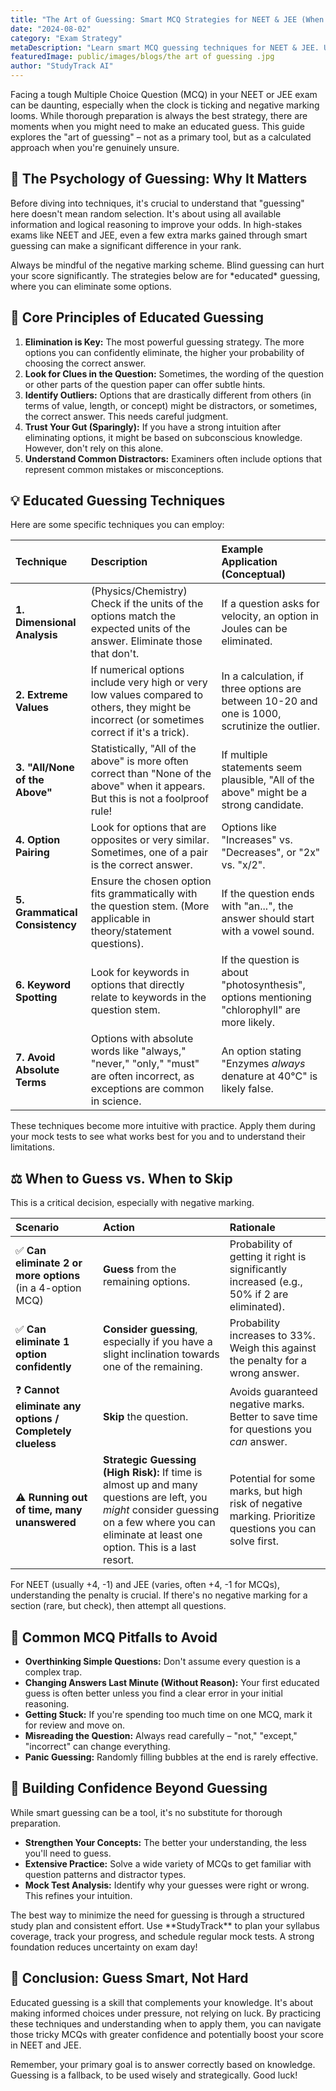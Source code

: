 ```yaml
---
title: "The Art of Guessing: Smart MCQ Strategies for NEET & JEE (When You're Unsure)"
date: "2024-08-02"
category: "Exam Strategy"
metaDescription: "Learn smart MCQ guessing techniques for NEET & JEE. Understand when and how to make educated guesses to maximize your score, especially in exams with negative marking."
featuredImage: public/images/blogs/the art of guessing .jpg
author: "StudyTrack AI"
---
```



Facing a tough Multiple Choice Question (MCQ) in your NEET or JEE exam can be daunting, especially when the clock is ticking and negative marking looms. While thorough preparation is always the best strategy, there are moments when you might need to make an educated guess. This guide explores the "art of guessing" – not as a primary tool, but as a calculated approach when you're genuinely unsure.

## 🤔 The Psychology of Guessing: Why It Matters

Before diving into techniques, it's crucial to understand that "guessing" here doesn't mean random selection. It's about using all available information and logical reasoning to improve your odds. In high-stakes exams like NEET and JEE, even a few extra marks gained through smart guessing can make a significant difference in your rank.

<Warning title="Caution: Negative Marking">
Always be mindful of the negative marking scheme. Blind guessing can hurt your score significantly. The strategies below are for *educated* guessing, where you can eliminate some options.
</Warning>

## 🎯 Core Principles of Educated Guessing

1.  **Elimination is Key:** The most powerful guessing strategy. The more options you can confidently eliminate, the higher your probability of choosing the correct answer.
2.  **Look for Clues in the Question:** Sometimes, the wording of the question or other parts of the question paper can offer subtle hints.
3.  **Identify Outliers:** Options that are drastically different from others (in terms of value, length, or concept) might be distractors, or sometimes, the correct answer. This needs careful judgment.
4.  **Trust Your Gut (Sparingly):** If you have a strong intuition after eliminating options, it might be based on subconscious knowledge. However, don't rely on this alone.
5.  **Understand Common Distractors:** Examiners often include options that represent common mistakes or misconceptions.

## 💡 Educated Guessing Techniques

Here are some specific techniques you can employ:

| Technique                      | Description                                                                                                                               | Example Application (Conceptual)                                                                 |
| :----------------------------- | :---------------------------------------------------------------------------------------------------------------------------------------- | :----------------------------------------------------------------------------------------------- |
| **1. Dimensional Analysis**    | (Physics/Chemistry) Check if the units of the options match the expected units of the answer. Eliminate those that don't.                | If a question asks for velocity, an option in Joules can be eliminated.                          |
| **2. Extreme Values**          | If numerical options include very high or very low values compared to others, they might be incorrect (or sometimes correct if it's a trick). | In a calculation, if three options are between 10-20 and one is 1000, scrutinize the outlier.   |
| **3. "All/None of the Above"** | Statistically, "All of the above" is more often correct than "None of the above" when it appears. But this is not a foolproof rule!         | If multiple statements seem plausible, "All of the above" might be a strong candidate.        |
| **4. Option Pairing**          | Look for options that are opposites or very similar. Sometimes, one of a pair is the correct answer.                                      | Options like "Increases" vs. "Decreases", or "2x" vs. "x/2".                                       |
| **5. Grammatical Consistency** | Ensure the chosen option fits grammatically with the question stem. (More applicable in theory/statement questions).                         | If the question ends with "an...", the answer should start with a vowel sound.                   |
| **6. Keyword Spotting**        | Look for keywords in options that directly relate to keywords in the question stem.                                                     | If the question is about "photosynthesis", options mentioning "chlorophyll" are more likely.   |
| **7. Avoid Absolute Terms**    | Options with absolute words like "always," "never," "only," "must" are often incorrect, as exceptions are common in science.              | An option stating "Enzymes *always* denature at 40°C" is likely false.                            |

<Info title="Practice is Crucial">
These techniques become more intuitive with practice. Apply them during your mock tests to see what works best for you and to understand their limitations.
</Info>

## ⚖️ When to Guess vs. When to Skip

This is a critical decision, especially with negative marking.

| Scenario                                      | Action                                                                                               | Rationale                                                                                             |
| :-------------------------------------------- | :--------------------------------------------------------------------------------------------------- | :---------------------------------------------------------------------------------------------------- |
| ✅ **Can eliminate 2 or more options** (in a 4-option MCQ) | **Guess** from the remaining options.                                                     | Probability of getting it right is significantly increased (e.g., 50% if 2 are eliminated).              |
| ✅ **Can eliminate 1 option confidently**      | **Consider guessing**, especially if you have a slight inclination towards one of the remaining.        | Probability increases to 33%. Weigh this against the penalty for a wrong answer.                     |
| ❓ **Cannot eliminate any options / Completely clueless** | **Skip** the question.                                                                     | Avoids guaranteed negative marks. Better to save time for questions you *can* answer.                  |
| ⚠️ **Running out of time, many unanswered**    | **Strategic Guessing (High Risk):** If time is almost up and many questions are left, you *might* consider guessing on a few where you can eliminate at least one option. This is a last resort. | Potential for some marks, but high risk of negative marking. Prioritize questions you can solve first. |

<Tip title="Know Your Exam's Marking Scheme">
For NEET (usually +4, -1) and JEE (varies, often +4, -1 for MCQs), understanding the penalty is crucial. If there's no negative marking for a section (rare, but check), then attempt all questions.
</Tip>

## 🚫 Common MCQ Pitfalls to Avoid

*   **Overthinking Simple Questions:** Don't assume every question is a complex trap.
*   **Changing Answers Last Minute (Without Reason):** Your first educated guess is often better unless you find a clear error in your initial reasoning.
*   **Getting Stuck:** If you're spending too much time on one MCQ, mark it for review and move on.
*   **Misreading the Question:** Always read carefully – "not," "except," "incorrect" can change everything.
*   **Panic Guessing:** Randomly filling bubbles at the end is rarely effective.

## 🧠 Building Confidence Beyond Guessing

While smart guessing can be a tool, it's no substitute for thorough preparation.
*   **Strengthen Your Concepts:** The better your understanding, the less you'll need to guess.
*   **Extensive Practice:** Solve a wide variety of MCQs to get familiar with question patterns and distractor types.
*   **Mock Test Analysis:** Identify why your guesses were right or wrong. This refines your intuition.

<Info title="StudyTrack for Solid Preparation">
The best way to minimize the need for guessing is through a structured study plan and consistent effort. Use **StudyTrack** to plan your syllabus coverage, track your progress, and schedule regular mock tests. A strong foundation reduces uncertainty on exam day!
</Info>

## 🚀 Conclusion: Guess Smart, Not Hard

Educated guessing is a skill that complements your knowledge. It's about making informed choices under pressure, not relying on luck. By practicing these techniques and understanding when to apply them, you can navigate those tricky MCQs with greater confidence and potentially boost your score in NEET and JEE.

Remember, your primary goal is to answer correctly based on knowledge. Guessing is a fallback, to be used wisely and strategically. Good luck!
